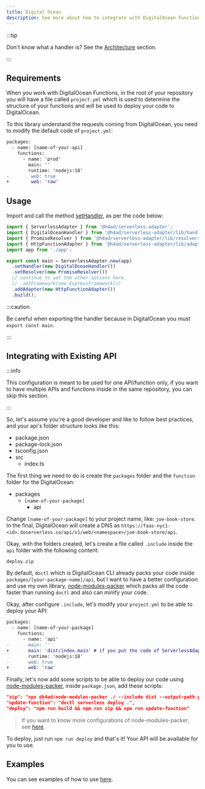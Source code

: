 ```yaml
---
title: Digital Ocean
description: See more about how to integrate with DigitalOcean Functions.
---
```


:::tip

Don't know what a handler is? See the [Architecture](../architecture#handler) section.

:::

## Requirements

When you work with DigitalOcean Functions, in the root of your repository you will have a file called `project.yml` which is used
to determine the structure of your functions and will be used to deploy your code to DigitalOcean.

To this library understand the requests coming from DigitalOcean, you need to modify the default code of `project.yml`:

```diff
packages:
  - name: [name-of-your-api]
    functions:
      - name: 'prod'
        main: ''
        runtime: 'nodejs:18'
-        web: true
+        web: 'raw'
```

## Usage

Import and call the method [setHandler](../../api/ServerlessAdapter#method-sethandler), as per the code below:

```ts title="index.ts"
import { ServerlessAdapter } from '@h4ad/serverless-adapter';
import { DigitalOceanHandler } from '@h4ad/serverless-adapter/lib/handlers/digital-ocean';
import { PromiseResolver } from '@h4ad/serverless-adapter/lib/resolvers/promise';
import { HttpFunctionAdapter } from '@h4ad/serverless-adapter/lib/adapters/digital-ocean';
import app from './app';

export const main = ServerlessAdapter.new(app)
  .setHandler(new DigitalOceanHandler())
  .setResolver(new PromiseResolver())
  // continue to set the other options here.
  // .setFramework(new ExpressFramework())
  .addAdapter(new HttpFunctionAdapter())
  .build();
```

:::caution

Be careful when exporting the handler because in DigitalOcean you must `export const main`.

:::

## Integrating with Existing API

:::info

This configuration is meant to be used for one API/function only, if you want to have multiple APIs and functions inside
in the same repository, you can skip this section.

:::

So, let's assume you're a good developer and like to follow best practices, and your api's folder structure looks like this:

- package.json
- package-lock.json
- tsconfig.json
- src
  - index.ts

The first thing we need to do is create the `packages` folder and the `function` folder for the DigitalOcean:

- packages
  - `[name-of-your-package]`
    - api

Change `[name-of-your-package]` to your project name, like: `joe-book-store`. In the final, DigitalOcean will create a DNS as
`https://faas-nyc1-<id>.doserverless.co/api/v1/web/<namespace>/joe-book-store/api`.

Okay, with the folders created, let's create a file called `.include` inside the `api` folder with the following content:

```text title=".include"
deploy.zip
```

By default, `doctl` which is DigitalOcean CLI already packs your code inside `packages/[your-package-name]/api`, but I want to have a better configuration and use my own library,
[node-modules-packer](https://github.com/H4ad/node-modules-packer) which packs all the code faster than running `doctl` and also can minify your code.

Okay, after configure `.include`, let's modify your `project.yml` to be able to deploy your API:

```diff title="project.yml"
packages:
  - name: [name-of-your-package]
    functions:
      - name: 'api'
-       main: ''
+       main: 'dist/index.main' # if you put the code of ServerlessAdapter in different file, you should change here.
        runtime: 'nodejs:18'
-       web: true
+       web: 'raw'
```

Finally, let's now add some scripts to be able to deploy our code using [node-modules-packer](https://github.com/H4ad/node-modules-packer), inside `package.json`, add these scripts:

```json title="package.json"
"zip": "npx @h4ad/node-modules-packer ./ --include dist --output-path packages/[name-of-your-package]/prod",
"update-function": "doctl serverless deploy .",
"deploy": "npm run build && npm run zip && npm run update-function"
```

> If you want to know more configurations of node-modules-packer, see [here](https://github.com/H4ad/node-modules-packer#examples).

To deploy, just run `npm run deploy` and that's it! Your API will be available for you to use.

## Examples

You can see examples of how to use [here](https://github.com/H4ad/serverless-adapter-examples).
